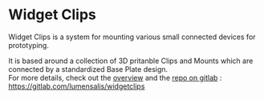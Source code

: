 # Widget Clips


 Widget Clips is a system for mounting various small connected devices for prototyping.

It is based around a collection of 3D pritanble Clips and Mounts which are connected by a standardized Base Plate design.  
For more details, check out the [overview](https://gitlab.com/lumensalis/widgetclips/-/blob/main/docs/Overview.md)
and the [repo on gitlab](https://gitlab.com/lumensalis/widgetclips) : https://gitlab.com/lumensalis/widgetclips


